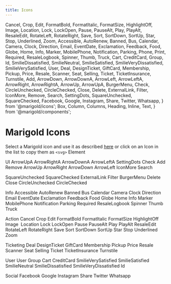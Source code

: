 ```yaml
---
title: Icons
---
```


  Cancel,
  Crop,
  Edit,
  FormatBold,
  FormatItalic,
  FormatSize,
  HighlightOff,
  Image,
  Location,
  Lock,
  LockOpen,
  Pause,
  PauseAlt,
  Play,
  PlayAlt,
  ResaleEdit,
  RotateLeft,
  RotateRight,
  Save,
  Sort,
  SortDown,
  SortUp,
  Star,
  Stop,
  Underlined,
  Zoom,
  Accessible,
  AutoRenew,
  Banned,
  Bus,
  Calendar,
  Camera,
  Clock,
  Direction,
  Email,
  EventDate,
  Exclamation,
  Feedback,
  Food,
  Globe,
  Home,
  Info,
  Marker,
  MobilePhone,
  Notification,
  Parking,
  Phone,
  Print,
  Required,
  ResaleLogbook,
  Spinner,
  Thumb,
  Truck,
  Cart,
  CreditCard,
  Group,
  Id,
  SmilieDissatisfied,
  SmilieNeutral,
  SmilieSatisfied,
  SmilieVeryDissatisfied,
  SmilieVerySatisfied,
  User,
  Deal,
  DesignTicket,
  GiftCard,
  Membership,
  Pickup,
  Price,
  Resale,
  Scanner,
  Seat,
  Selling,
  Ticket,
  TicketInsurance,
  Turnstile,
  Add,
  ArrowDown,
  ArrowDownA,
  ArrowLeft,
  ArrowLeftA,
  ArrowRight,
  ArrowRightA,
  ArrowUp,
  ArrowUpA,
  BurgerMenu,
  Check,
  CircleUnchecked,
  CircleChecked,
  Close,
  Delete,
  ExternalLink,
  Filter,
  IconMore,
  Remove,
  Search,
  SettingDots,
  SquareUnchecked,
  SquareChecked,
  Facebook,
  Google,
  Instagram,
  Share,
  Twitter,
  Whatsapp,
} from '@marigold/icons';
  Box,
  Column,
  Columns,
  Heading,
  Inline,
  Text,
} from '@marigold/components';

# Marigold Icons

Select a Marigold icon and use it as described [here](../../components/icon)
or click on an Icon in the list to copy them as `<svg>` Element

<Heading>UI</Heading>
<Columns space={8}>
  <Column width={4}>
    <Box
      as={Inline}
      bg="white"
      p="xxsmall"
      display="flex"
      justifyContent="space-between"
    >
      <Text>ArrowUpA</Text>
      <CopySVGIcon>
        <ArrowUpA />
      </CopySVGIcon>
    </Box>
    <Box
      as={Inline}
      bg="#e9e7eb"
      p="xxsmall"
      display="flex"
      justifyContent="space-between"
    >
      <Text>ArrowRightA</Text>
      <CopySVGIcon>
        <ArrowRightA />
      </CopySVGIcon>
    </Box>
    <Box
      as={Inline}
      bg="white"
      p="xxsmall"
      display="flex"
      justifyContent="space-between"
    >
      <Text>ArrowDownA</Text>
      <CopySVGIcon>
        <ArrowDownA />
      </CopySVGIcon>
    </Box>
    <Box
      as={Inline}
      bg="#e9e7eb"
      p="xxsmall"
      display="flex"
      justifyContent="space-between"
    >
      <Text>ArrowLeftA</Text>
      <CopySVGIcon>
        <ArrowLeftA />
      </CopySVGIcon>
    </Box>
    <Box
      as={Inline}
      bg="white"
      p="xxsmall"
      display="flex"
      justifyContent="space-between"
    >
      <Text>SettingDots</Text>
      <CopySVGIcon>
        <SettingDots />
      </CopySVGIcon>
    </Box>
    <Box
      as={Inline}
      bg="#e9e7eb"
      p="xxsmall"
      display="flex"
      justifyContent="space-between"
    >
      <Text>Check</Text>
      <CopySVGIcon>
        <Check />
      </CopySVGIcon>
    </Box>
    <Box
      as={Inline}
      bg="white"
      p="xxsmall"
      display="flex"
      justifyContent="space-between"
    >
      <Text>Add</Text>
      <CopySVGIcon>
        <Add />
      </CopySVGIcon>
    </Box>
    <Box
      as={Inline}
      bg="#e9e7eb"
      p="xxsmall"
      display="flex"
      justifyContent="space-between"
    >
      <Text>Remove</Text>
      <CopySVGIcon>
        <Remove />
      </CopySVGIcon>
    </Box>
  </Column>
  <Column width={4}>
    <Box
      as={Inline}
      bg="white"
      p="xxsmall"
      display="flex"
      justifyContent="space-between"
    >
      <Text>ArrowUp</Text>
      <CopySVGIcon>
        <ArrowUp />
      </CopySVGIcon>
    </Box>
    <Box
      as={Inline}
      bg="#e9e7eb"
      p="xxsmall"
      display="flex"
      justifyContent="space-between"
    >
      <Text>ArrowRight</Text>
      <CopySVGIcon>
        <ArrowRight />
      </CopySVGIcon>
    </Box>
    <Box
      as={Inline}
      bg="white"
      p="xxsmall"
      display="flex"
      justifyContent="space-between"
    >
      <Text>ArrowDown</Text>
      <CopySVGIcon>
        <ArrowDown />
      </CopySVGIcon>
    </Box>
    <Box
      as={Inline}
      bg="#e9e7eb"
      p="xxsmall"
      display="flex"
      justifyContent="space-between"
    >
      <Text>ArrowLeft</Text>
      <CopySVGIcon>
        <ArrowLeft />
      </CopySVGIcon>
    </Box>
    <Box
      as={Inline}
      bg="white"
      p="xxsmall"
      display="flex"
      justifyContent="space-between"
    >
      <Text>IconMore</Text>
      <CopySVGIcon>
        <IconMore />
      </CopySVGIcon>
    </Box>
    <Box
      as={Inline}
      bg="#e9e7eb"
      p="xxsmall"
      display="flex"
      justifyContent="space-between"
    >
      <Text>Search</Text>
      <CopySVGIcon>
        <Search />
      </CopySVGIcon>
    </Box>
    <Box
      as={Inline}
      bg="white"
      p="xxsmall"
      display="flex"
      justifyContent="space-between"
    >
      <Text>SquareUnchecked</Text>
      <CopySVGIcon>
        <SquareUnchecked />
      </CopySVGIcon>
    </Box>
    <Box
      as={Inline}
      bg="#e9e7eb"
      p="xxsmall"
      display="flex"
      justifyContent="space-between"
    >
      <Text>SquareChecked</Text>
      <CopySVGIcon>
        <SquareChecked />
      </CopySVGIcon>
    </Box>
  </Column>
  <Column width={4}>
    <Box
      as={Inline}
      bg="white"
      p="xxsmall"
      display="flex"
      justifyContent="space-between"
    >
      <Text>ExternalLink</Text>
      <CopySVGIcon>
        <ExternalLink />
      </CopySVGIcon>
    </Box>
    <Box
      as={Inline}
      bg="#e9e7eb"
      p="xxsmall"
      display="flex"
      justifyContent="space-between"
    >
      <Text>Filter</Text>
      <CopySVGIcon>
        <Filter />
      </CopySVGIcon>
    </Box>
    <Box
      as={Inline}
      bg="white"
      p="xxsmall"
      display="flex"
      justifyContent="space-between"
    >
      <Text>BurgerMenu</Text>
      <CopySVGIcon>
        <BurgerMenu />
      </CopySVGIcon>
    </Box>
    <Box
      as={Inline}
      bg="#e9e7eb"
      p="xxsmall"
      display="flex"
      justifyContent="space-between"
    >
      <Text>Delete</Text>
      <CopySVGIcon>
        <Delete />
      </CopySVGIcon>
    </Box>
    <Box
      as={Inline}
      bg="white"
      p="xxsmall"
      display="flex"
      justifyContent="space-between"
    >
      <Text>Close</Text>
      <CopySVGIcon>
        <Close />
      </CopySVGIcon>
    </Box>
    <Box
      as={Inline}
      bg="#e9e7eb"
      p="xxsmall"
      display="flex"
      justifyContent="space-between"
    >
      <Text>CircleUnchecked</Text>
      <CopySVGIcon>
        <CircleUnchecked />
      </CopySVGIcon>
    </Box>
    <Box
      as={Inline}
      bg="white"
      p="xxsmall"
      display="flex"
      justifyContent="space-between"
    >
      <Text>CircleChecked</Text>
      <CopySVGIcon>
        <CircleChecked />
      </CopySVGIcon>
    </Box>
  </Column>
</Columns>

<Heading>Info</Heading>
<Columns space={8}>
  <Column width={4}>
    <Box
      as={Inline}
      bg="#e9e7eb"
      p="xxsmall"
      display="flex"
      justifyContent="space-between"
    >
      <Text>Accessible</Text>
      <CopySVGIcon>
        <Accessible />
      </CopySVGIcon>
    </Box>
    <Box
      as={Inline}
      bg="white"
      p="xxsmall"
      display="flex"
      justifyContent="space-between"
    >
      <Text>AutoRenew</Text>
      <CopySVGIcon>
        <AutoRenew />
      </CopySVGIcon>
    </Box>
    <Box
      as={Inline}
      bg="#e9e7eb"
      p="xxsmall"
      display="flex"
      justifyContent="space-between"
    >
      <Text>Banned</Text>
      <CopySVGIcon>
        <Banned />
      </CopySVGIcon>
    </Box>
    <Box
      as={Inline}
      bg="white"
      p="xxsmall"
      display="flex"
      justifyContent="space-between"
    >
      <Text>Bus</Text>
      <CopySVGIcon>
        <Bus />
      </CopySVGIcon>
    </Box>
    <Box
      as={Inline}
      bg="#e9e7eb"
      p="xxsmall"
      display="flex"
      justifyContent="space-between"
    >
      <Text>Calendar</Text>
      <CopySVGIcon>
        <Calendar />
      </CopySVGIcon>
    </Box>
    <Box
      as={Inline}
      bg="white"
      p="xxsmall"
      display="flex"
      justifyContent="space-between"
    >
      <Text>Camera</Text>
      <CopySVGIcon>
        <Camera />
      </CopySVGIcon>
    </Box>
    <Box
      as={Inline}
      bg="#e9e7eb"
      p="xxsmall"
      display="flex"
      justifyContent="space-between"
    >
      <Text>Clock</Text>
      <CopySVGIcon>
        <Clock />
      </CopySVGIcon>
    </Box>
    <Box
      as={Inline}
      bg="white"
      p="xxsmall"
      display="flex"
      justifyContent="space-between"
    >
      <Text>Direction</Text>
      <CopySVGIcon>
        <Direction />
      </CopySVGIcon>
    </Box>
    <Box
      as={Inline}
      bg="#e9e7eb"
      p="xxsmall"
      display="flex"
      justifyContent="space-between"
    >
      <Text>Email</Text>
      <CopySVGIcon>
        <Email />
      </CopySVGIcon>
    </Box>
  </Column>
  <Column width={4}>
    <Box
      as={Inline}
      bg="white"
      p="xxsmall"
      display="flex"
      justifyContent="space-between"
    >
      <Text>EventDate</Text>
      <CopySVGIcon>
        <EventDate />
      </CopySVGIcon>
    </Box>
    <Box
      as={Inline}
      bg="#e9e7eb"
      p="xxsmall"
      display="flex"
      justifyContent="space-between"
    >
      <Text>Exclamation</Text>
      <CopySVGIcon>
        <Exclamation />
      </CopySVGIcon>
    </Box>
    <Box
      as={Inline}
      bg="white"
      p="xxsmall"
      display="flex"
      justifyContent="space-between"
    >
      <Text>Feedback</Text>
      <CopySVGIcon>
        <Feedback />
      </CopySVGIcon>
    </Box>
    <Box
      as={Inline}
      bg="#e9e7eb"
      p="xxsmall"
      display="flex"
      justifyContent="space-between"
    >
      <Text>Food</Text>
      <CopySVGIcon>
        <Food />
      </CopySVGIcon>
    </Box>
    <Box
      as={Inline}
      bg="white"
      p="xxsmall"
      display="flex"
      justifyContent="space-between"
    >
      <Text>Globe</Text>
      <CopySVGIcon>
        <Globe />
      </CopySVGIcon>
    </Box>
    <Box
      as={Inline}
      bg="#e9e7eb"
      p="xxsmall"
      display="flex"
      justifyContent="space-between"
    >
      <Text>Home</Text>
      <CopySVGIcon>
        <Home />
      </CopySVGIcon>
    </Box>
    <Box
      as={Inline}
      bg="white"
      p="xxsmall"
      display="flex"
      justifyContent="space-between"
    >
      <Text>Info</Text>
      <CopySVGIcon>
        <Info />
      </CopySVGIcon>
    </Box>
    <Box
      as={Inline}
      bg="#e9e7eb"
      p="xxsmall"
      display="flex"
      justifyContent="space-between"
    >
      <Text>Marker</Text>
      <CopySVGIcon>
        <Marker />
      </CopySVGIcon>
    </Box>
  </Column>
  <Column width={4}>
    <Box
      as={Inline}
      bg="white"
      p="xxsmall"
      display="flex"
      justifyContent="space-between"
    >
      <Text>MobilePhone</Text>
      <CopySVGIcon>
        <MobilePhone />
      </CopySVGIcon>
    </Box>
    <Box
      as={Inline}
      bg="#e9e7eb"
      p="xxsmall"
      display="flex"
      justifyContent="space-between"
    >
      <Text>Notification</Text>
      <CopySVGIcon>
        <Notification />
      </CopySVGIcon>
    </Box>
    <Box
      as={Inline}
      bg="white"
      p="xxsmall"
      display="flex"
      justifyContent="space-between"
    >
      <Text>Parking</Text>
      <CopySVGIcon>
        <Parking />
      </CopySVGIcon>
    </Box>
    <Box
      as={Inline}
      bg="#e9e7eb"
      p="xxsmall"
      display="flex"
      justifyContent="space-between"
    >
      <Text>Required</Text>
      <CopySVGIcon>
        <Required />
      </CopySVGIcon>
    </Box>
    <Box
      as={Inline}
      bg="white"
      p="xxsmall"
      display="flex"
      justifyContent="space-between"
    >
      <Text>ResaleLogbook</Text>
      <CopySVGIcon>
        <ResaleLogbook />
      </CopySVGIcon>
    </Box>
    <Box
      as={Inline}
      bg="#e9e7eb"
      p="xxsmall"
      display="flex"
      justifyContent="space-between"
    >
      <Text>Spinner</Text>
      <CopySVGIcon>
        <Spinner />
      </CopySVGIcon>
    </Box>
    <Box
      as={Inline}
      bg="white"
      p="xxsmall"
      display="flex"
      justifyContent="space-between"
    >
      <Text>Thumb</Text>
      <CopySVGIcon>
        <Thumb />
      </CopySVGIcon>
    </Box>
    <Box
      as={Inline}
      bg="#e9e7eb"
      p="xxsmall"
      display="flex"
      justifyContent="space-between"
    >
      <Text>Truck</Text>
      <CopySVGIcon>
        <Truck />
      </CopySVGIcon>
    </Box>
  </Column>
</Columns>

<Heading>Action</Heading>
<Columns space={8}>
  <Column width={4}>
    <Box
      as={Inline}
      bg="white"
      p="xxsmall"
      display="flex"
      justifyContent="space-between"
    >
      <Text>Cancel</Text>
      <CopySVGIcon>
        <Cancel />
      </CopySVGIcon>
    </Box>
    <Box
      as={Inline}
      bg="#e9e7eb"
      p="xxsmall"
      display="flex"
      justifyContent="space-between"
    >
      <Text>Crop</Text>
      <CopySVGIcon>
        <Crop />
      </CopySVGIcon>
    </Box>
    <Box
      as={Inline}
      bg="white"
      p="xxsmall"
      display="flex"
      justifyContent="space-between"
    >
      <Text>Edit</Text>
      <CopySVGIcon>
        <Edit />
      </CopySVGIcon>
    </Box>
    <Box
      as={Inline}
      bg="#e9e7eb"
      p="xxsmall"
      display="flex"
      justifyContent="space-between"
    >
      <Text>FormatBold</Text>
      <CopySVGIcon>
        <FormatBold />
      </CopySVGIcon>
    </Box>
    <Box
      as={Inline}
      bg="white"
      p="xxsmall"
      display="flex"
      justifyContent="space-between"
    >
      <Text>FormatItalic</Text>
      <CopySVGIcon>
        <FormatItalic />
      </CopySVGIcon>
    </Box>
    <Box
      as={Inline}
      bg="#e9e7eb"
      p="xxsmall"
      display="flex"
      justifyContent="space-between"
    >
      <Text>FormatSize</Text>
      <CopySVGIcon>
        <FormatSize />
      </CopySVGIcon>
    </Box>
    <Box
      as={Inline}
      bg="white"
      p="xxsmall"
      display="flex"
      justifyContent="space-between"
    >
      <Text>HighlightOff</Text>
      <CopySVGIcon>
        <HighlightOff />
      </CopySVGIcon>
    </Box>
    <Box
      as={Inline}
      bg="#e9e7eb"
      p="xxsmall"
      display="flex"
      justifyContent="space-between"
    >
      <Text>Image</Text>
      <CopySVGIcon>
        <Image />
      </CopySVGIcon>
    </Box>
    <Box
      as={Inline}
      bg="white"
      p="xxsmall"
      display="flex"
      justifyContent="space-between"
    >
      <Text>Location</Text>
      <CopySVGIcon>
        <Location />
      </CopySVGIcon>
    </Box>
  </Column>
  <Column width={4}>
    <Box
      as={Inline}
      bg="#e9e7eb"
      p="xxsmall"
      display="flex"
      justifyContent="space-between"
    >
      <Text>Lock</Text>
      <CopySVGIcon>
        <Lock />
      </CopySVGIcon>
    </Box>
    <Box
      as={Inline}
      bg="white"
      p="xxsmall"
      display="flex"
      justifyContent="space-between"
    >
      <Text>LockOpen</Text>
      <CopySVGIcon>
        <LockOpen />
      </CopySVGIcon>
    </Box>
    <Box
      as={Inline}
      bg="#e9e7eb"
      p="xxsmall"
      display="flex"
      justifyContent="space-between"
    >
      <Text>Pause</Text>
      <CopySVGIcon>
        <Pause />
      </CopySVGIcon>
    </Box>
    <Box
      as={Inline}
      bg="white"
      p="xxsmall"
      display="flex"
      justifyContent="space-between"
    >
      <Text>PauseAlt</Text>
      <CopySVGIcon>
        <PauseAlt />
      </CopySVGIcon>
    </Box>
    <Box
      as={Inline}
      bg="#e9e7eb"
      p="xxsmall"
      display="flex"
      justifyContent="space-between"
    >
      <Text>Play</Text>
      <CopySVGIcon>
        <Play />
      </CopySVGIcon>
    </Box>
    <Box
      as={Inline}
      bg="white"
      p="xxsmall"
      display="flex"
      justifyContent="space-between"
    >
      <Text>PlayAlt</Text>
      <CopySVGIcon>
        <PlayAlt />
      </CopySVGIcon>
    </Box>
    <Box
      as={Inline}
      bg="#e9e7eb"
      p="xxsmall"
      display="flex"
      justifyContent="space-between"
    >
      <Text>ResaleEdit</Text>
      <CopySVGIcon>
        <ResaleEdit />
      </CopySVGIcon>
    </Box>
    <Box
      as={Inline}
      bg="white"
      p="xxsmall"
      display="flex"
      justifyContent="space-between"
    >
      <Text>RotateLeft</Text>
      <CopySVGIcon>
        <RotateLeft />
      </CopySVGIcon>
    </Box>
    <Box
      as={Inline}
      bg="#e9e7eb"
      p="xxsmall"
      display="flex"
      justifyContent="space-between"
    >
      <Text>RotateRight</Text>
      <CopySVGIcon>
        <RotateRight />
      </CopySVGIcon>
    </Box>
  </Column>
  <Column width={4}>
    <Box
      as={Inline}
      bg="white"
      p="xxsmall"
      display="flex"
      justifyContent="space-between"
    >
      <Text>Save</Text>
      <CopySVGIcon>
        <Save />
      </CopySVGIcon>
    </Box>
    <Box
      as={Inline}
      bg="#e9e7eb"
      p="xxsmall"
      display="flex"
      justifyContent="space-between"
    >
      <Text>Sort</Text>
      <CopySVGIcon>
        <Sort />
      </CopySVGIcon>
    </Box>
    <Box
      as={Inline}
      bg="white"
      p="xxsmall"
      display="flex"
      justifyContent="space-between"
    >
      <Text>SortDown</Text>
      <CopySVGIcon>
        <SortDown />
      </CopySVGIcon>
    </Box>
    <Box
      as={Inline}
      bg="#e9e7eb"
      p="xxsmall"
      display="flex"
      justifyContent="space-between"
    >
      <Text>SortUp</Text>
      <CopySVGIcon>
        <SortUp />
      </CopySVGIcon>
    </Box>
    <Box
      as={Inline}
      bg="white"
      p="xxsmall"
      display="flex"
      justifyContent="space-between"
    >
      <Text>Star</Text>
      <CopySVGIcon>
        <Star />
      </CopySVGIcon>
    </Box>
    <Box
      as={Inline}
      bg="#e9e7eb"
      p="xxsmall"
      display="flex"
      justifyContent="space-between"
    >
      <Text>Stop</Text>
      <CopySVGIcon>
        <Stop />
      </CopySVGIcon>
    </Box>
    <Box
      as={Inline}
      bg="white"
      p="xxsmall"
      display="flex"
      justifyContent="space-between"
    >
      <Text>Underlined</Text>
      <CopySVGIcon>
        <Underlined />
      </CopySVGIcon>
    </Box>
    <Box
      as={Inline}
      bg="#e9e7eb"
      p="xxsmall"
      display="flex"
      justifyContent="space-between"
    >
      <Text>Zoom</Text>
      <CopySVGIcon>
        <Zoom />
      </CopySVGIcon>
    </Box>
  </Column>
</Columns>

<Heading>Ticketing</Heading>
<Columns space={8}>
  <Column width={4}>
    <Box
      as={Inline}
      bg="white"
      p="xxsmall"
      display="flex"
      justifyContent="space-between"
    >
      <Text>Deal</Text>
      <CopySVGIcon>
        <Deal />
      </CopySVGIcon>
    </Box>
    <Box
      as={Inline}
      bg="#e9e7eb"
      p="xxsmall"
      display="flex"
      justifyContent="space-between"
    >
      <Text>DesignTicket</Text>
      <CopySVGIcon>
        <DesignTicket />
      </CopySVGIcon>
    </Box>
    <Box
      as={Inline}
      bg="white"
      p="xxsmall"
      display="flex"
      justifyContent="space-between"
    >
      <Text>GiftCard</Text>
      <CopySVGIcon>
        <GiftCard />
      </CopySVGIcon>
    </Box>
    <Box
      as={Inline}
      bg="#e9e7eb"
      p="xxsmall"
      display="flex"
      justifyContent="space-between"
    >
      <Text>Membership</Text>
      <CopySVGIcon>
        <Membership />
      </CopySVGIcon>
    </Box>
    <Box
      as={Inline}
      bg="white"
      p="xxsmall"
      display="flex"
      justifyContent="space-between"
    >
      <Text>Pickup</Text>
      <CopySVGIcon>
        <Pickup />
      </CopySVGIcon>
    </Box>
    <Box
      as={Inline}
      bg="#e9e7eb"
      p="xxsmall"
      display="flex"
      justifyContent="space-between"
    >
      <Text>Price</Text>
      <CopySVGIcon>
        <Price />
      </CopySVGIcon>
    </Box>
    <Box
      as={Inline}
      bg="white"
      p="xxsmall"
      display="flex"
      justifyContent="space-between"
    >
      <Text>Resale</Text>
      <CopySVGIcon>
        <Resale />
      </CopySVGIcon>
    </Box>
  </Column>
  <Column width={4}>
    <Box
      as={Inline}
      bg="#e9e7eb"
      p="xxsmall"
      display="flex"
      justifyContent="space-between"
    >
      <Text>Scanner</Text>
      <CopySVGIcon>
        <Scanner />
      </CopySVGIcon>
    </Box>
    <Box
      as={Inline}
      bg="white"
      p="xxsmall"
      display="flex"
      justifyContent="space-between"
    >
      <Text>Seat</Text>
      <CopySVGIcon>
        <Seat />
      </CopySVGIcon>
    </Box>
    <Box
      as={Inline}
      bg="#e9e7eb"
      p="xxsmall"
      display="flex"
      justifyContent="space-between"
    >
      <Text>Selling</Text>
      <CopySVGIcon>
        <Selling />
      </CopySVGIcon>
    </Box>
    <Box
      as={Inline}
      bg="white"
      p="xxsmall"
      display="flex"
      justifyContent="space-between"
    >
      <Text>Ticket</Text>
      <CopySVGIcon>
        <Ticket />
      </CopySVGIcon>
    </Box>
    <Box
      as={Inline}
      bg="#e9e7eb"
      p="xxsmall"
      display="flex"
      justifyContent="space-between"
    >
      <Text>TicketInsurance</Text>
      <CopySVGIcon>
        <TicketInsurance />
      </CopySVGIcon>
    </Box>
    <Box
      as={Inline}
      bg="white"
      p="xxsmall"
      display="flex"
      justifyContent="space-between"
    >
      <Text>Turnstile</Text>
      <CopySVGIcon>
        <Turnstile />
      </CopySVGIcon>
    </Box>
  </Column>
</Columns>

<Heading>User</Heading>
<Columns space={8}>
  <Column width={4}>
    <Box
      as={Inline}
      bg="#e9e7eb"
      p="xxsmall"
      display="flex"
      justifyContent="space-between"
    >
      <Text>User</Text>
      <CopySVGIcon>
        <User />
      </CopySVGIcon>
    </Box>
    <Box
      as={Inline}
      bg="white"
      p="xxsmall"
      display="flex"
      justifyContent="space-between"
    >
      <Text>Group</Text>
      <CopySVGIcon>
        <Group />
      </CopySVGIcon>
    </Box>
    <Box
      as={Inline}
      bg="#e9e7eb"
      p="xxsmall"
      display="flex"
      justifyContent="space-between"
    >
      <Text>Cart</Text>
      <CopySVGIcon>
        <Cart />
      </CopySVGIcon>
    </Box>
    <Box
      as={Inline}
      bg="white"
      p="xxsmall"
      display="flex"
      justifyContent="space-between"
    >
      <Text>CreditCard</Text>
      <CopySVGIcon>
        <CreditCard />
      </CopySVGIcon>
    </Box>
    <Box
      as={Inline}
      bg="#e9e7eb"
      p="xxsmall"
      display="flex"
      justifyContent="space-between"
    >
      <Text>SmilieVerySatisfied</Text>
      <CopySVGIcon>
        <SmilieVerySatisfied />
      </CopySVGIcon>
    </Box>
  </Column>
  <Column width={4}>
    <Box
      as={Inline}
      bg="white"
      p="xxsmall"
      display="flex"
      justifyContent="space-between"
    >
      <Text>SmilieSatisfied</Text>
      <CopySVGIcon>
        <SmilieSatisfied />
      </CopySVGIcon>
    </Box>
    <Box
      as={Inline}
      bg="#e9e7eb"
      p="xxsmall"
      display="flex"
      justifyContent="space-between"
    >
      <Text>SmilieNeutral</Text>
      <CopySVGIcon>
        <SmilieNeutral />
      </CopySVGIcon>
    </Box>
    <Box
      as={Inline}
      bg="white"
      p="xxsmall"
      display="flex"
      justifyContent="space-between"
    >
      <Text>SmilieDissatisfied</Text>
      <CopySVGIcon>
        <SmilieDissatisfied />
      </CopySVGIcon>
    </Box>
    <Box
      as={Inline}
      bg="#e9e7eb"
      p="xxsmall"
      display="flex"
      justifyContent="space-between"
    >
      <Text>SmilieVeryDissatisfied</Text>
      <CopySVGIcon>
        <SmilieVeryDissatisfied />
      </CopySVGIcon>
    </Box>
    <Box
      as={Inline}
      bg="white"
      p="xxsmall"
      display="flex"
      justifyContent="space-between"
    >
      <Text>Id</Text>
      <CopySVGIcon>
        <Id />
      </CopySVGIcon>
    </Box>
  </Column>
</Columns>

<Heading>Social</Heading>
<Columns space={8}>
  <Column width={4}>
    <Box
      as={Inline}
      bg="#e9e7eb"
      p="xxsmall"
      display="flex"
      justifyContent="space-between"
    >
      <Text>Facebook</Text>
      <CopySVGIcon>
        <Facebook />
      </CopySVGIcon>
    </Box>
    <Box
      as={Inline}
      bg="white"
      p="xxsmall"
      display="flex"
      justifyContent="space-between"
    >
      <Text>Google</Text>
      <CopySVGIcon>
        <Google />
      </CopySVGIcon>
    </Box>
    <Box
      as={Inline}
      bg="#e9e7eb"
      p="xxsmall"
      display="flex"
      justifyContent="space-between"
    >
      <Text>Instagram</Text>
      <CopySVGIcon>
        <Instagram />
      </CopySVGIcon>
    </Box>
    <Box
      as={Inline}
      bg="white"
      p="xxsmall"
      display="flex"
      justifyContent="space-between"
    >
      <Text>Share</Text>
      <CopySVGIcon>
        <Share />
      </CopySVGIcon>
    </Box>
    <Box
      as={Inline}
      bg="#e9e7eb"
      p="xxsmall"
      display="flex"
      justifyContent="space-between"
    >
      <Text>Twitter</Text>
      <CopySVGIcon>
        <Twitter />
      </CopySVGIcon>
    </Box>
    <Box
      as={Inline}
      bg="white"
      p="xxsmall"
      display="flex"
      justifyContent="space-between"
    >
      <Text>Whatsapp</Text>
      <CopySVGIcon>
        <Whatsapp />
      </CopySVGIcon>
    </Box>
  </Column>
</Columns>
